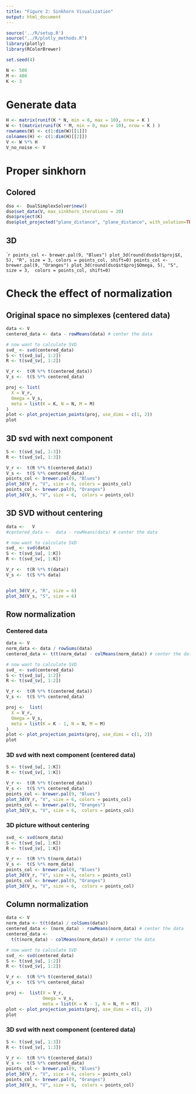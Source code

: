 ```yaml
---
title: "Figure 2: Sinkhorn Visualization"
output: html_document
---
```


```r
source('../R/setup.R')
source("../R/plotly_methods.R")
library(plotly)
library(RColorBrewer)
```

```r
set.seed(4)

N <- 500
M <- 400
K <- 3
```

# Generate data
```r
H <- matrix(runif(K * N, min = 0, max = 10), nrow = K )  
W <- t(matrix(runif(K * M, min = 0, max = 10), nrow = K ) )
rownames(W) <- c(1:dim(W)[[1]])
colnames(H) <- c(1:dim(H)[[2]])
V <- W %*% H
V_no_noise <- V
```



# Proper sinkhorn

## Colored
```r
dso <-  DualSimplexSolver$new()
dso$set_data(V, max_sinkhorn_iterations = 20)
dso$project(K)
dso$plot_projected("plane_distance", "plane_distance", with_solution=TRUE, use_dims = list(2:3))
```


## 3D 
````r
points_col <- brewer.pal(9, "Blues")
plot_3d(round(dso$st$proj$X, 5), "R", size = 3, colors = points_col, shift=0)
points_col <- brewer.pal(9, "Oranges")
plot_3d(round(dso$st$proj$Omega, 5), "S", size = 3,  colors = points_col, shift=0)
```


# Check the effect of normalization

## Original space no simplexes (centered data)
```r
data <- V
centered_data <- data - rowMeans(data) # center the data

# now want to calculate SVD
svd_ <- svd(centered_data)
S <- t(svd_$u[, 1:2])
R <- t(svd_$v[, 1:2])

V_r <-  t(R %*% t(centered_data))
V_s <-  t(S %*% centered_data)

proj <- list(
  X = V_r,
  Omega = V_s,
  meta = list(K = K, N = N, M = M)
)
plot <- plot_projection_points(proj, use_dims = c(1, 2))
plot
```

## 3D svd with next component
```r
S <- t(svd_$u[, 1:3])
R <- t(svd_$v[, 1:3])

V_r <-  t(R %*% t(centered_data))
V_s <-  t(S %*% centered_data)
points_col <- brewer.pal(9, "Blues")
plot_3d(V_r, "V", size = 6, colors = points_col)
points_col <- brewer.pal(9, "Oranges")
plot_3d(V_s, "V", size = 6,  colors = points_col)
```

## 3D SVD without centering
```r
data <-   V
#centered_data <-  data - rowMeans(data) # center the data

# now want to calculate SVD
svd_ <- svd(data)
S <- t(svd_$u[, 1:K])
R <- t(svd_$v[, 1:K])

V_r <-  t(R %*% t(data))
V_s <-  t(S %*% data)


plot_3d(V_r, "R", size = 6)
plot_3d(V_s, "S", size = 6)
```


## Row normalization

### Centered data
```r
data <- V
norm_data <- data / rowSums(data)
centered_data <- t(t(norm_data) - colMeans(norm_data)) # center the data

# now want to calculate SVD
svd_ <- svd(centered_data)
S <- t(svd_$u[, 1:2])
R <- t(svd_$v[, 1:2])

V_r <-  t(R %*% t(centered_data))
V_s <-  t(S %*% centered_data)

proj <-  list(
  X = V_r,
  Omega = V_s,
  meta = list(K = K - 1, N = N, M = M)
)
plot <- plot_projection_points(proj, use_dims = c(1, 2))
plot
```

### 3D svd with next component (centered data)
```r
S <- t(svd_$u[, 1:K])
R <- t(svd_$v[, 1:K])

V_r <-  t(R %*% t(centered_data))
V_s <-  t(S %*% centered_data)
points_col <- brewer.pal(9, "Blues")
plot_3d(V_r, "V", size = 6, colors = points_col)
points_col <- brewer.pal(9, "Oranges")
plot_3d(V_s, "V", size = 6,  colors = points_col)
```


### 3D picture without centering
```r
svd_ <- svd(norm_data)
S <- t(svd_$u[, 1:K])
R <- t(svd_$v[, 1:K])

V_r <-  t(R %*% t(norm_data))
V_s <-  t(S %*% norm_data)
points_col <- brewer.pal(9, "Blues")
plot_3d(V_r, "V", size = 6, colors = points_col)
points_col <- brewer.pal(9, "Oranges")
plot_3d(V_s, "V", size = 6,  colors = points_col)
```


## Column normalization
```r
data <- V
norm_data <- t(t(data) / colSums(data))
centered_data <- (norm_data) - rowMeans(norm_data) # center the data
centered_data <-
  t(t(norm_data) - colMeans(norm_data)) # center the data

# now want to calculate SVD
svd_ <- svd(centered_data)
S <- t(svd_$u[, 1:2])
R <- t(svd_$v[, 1:2])

V_r <-  t(R %*% t(centered_data))
V_s <-  t(S %*% centered_data)

proj <-  list(X = V_r,
              Omega = V_s,
              meta = list(K = K - 1, N = N, M = M))
plot <- plot_projection_points(proj, use_dims = c(1, 2))
plot
```

### 3D svd with next component (centered data)
```r
S <- t(svd_$u[, 1:3])
R <- t(svd_$v[, 1:3])

V_r <-  t(R %*% t(centered_data))
V_s <-  t(S %*% centered_data)
points_col <- brewer.pal(9, "Blues")
plot_3d(V_r, "V", size = 6, colors = points_col)
points_col <- brewer.pal(9, "Oranges")
plot_3d(V_s, "V", size = 6,  colors = points_col)
```

